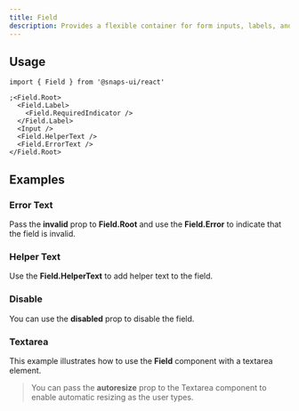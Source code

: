 ```yaml
---
title: Field
description: Provides a flexible container for form inputs, labels, and helper text.
---
```


<ExampleTabs name="field-basics" scope="field" />

## Usage

```tsx
import { Field } from '@snaps-ui/react'

;<Field.Root>
  <Field.Label>
    <Field.RequiredIndicator />
  </Field.Label>
  <Input />
  <Field.HelperText />
  <Field.ErrorText />
</Field.Root>
```

## Examples

### Error Text

Pass the **invalid** prop to **Field.Root** and use the **Field.Error** to indicate that the field is invalid.

<ExampleTabs name="field-error" scope="field" />

### Helper Text

Use the **Field.HelperText** to add helper text to the field.

<ExampleTabs name="field-helper" scope="field" />

### Disable

You can use the **disabled** prop to disable the field.

<ExampleTabs name="field-disabled" scope="field" />

### Textarea

This example illustrates how to use the **Field** component with a textarea element.

> You can pass the **autoresize** prop to the Textarea component to enable automatic resizing as the user types.

<ExampleTabs name="field-textarea" scope="field" />
